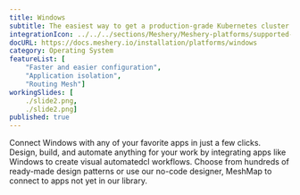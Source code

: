 ```yaml
---
title: Windows
subtitle: The easiest way to get a production-grade Kubernetes cluster up and running
integrationIcon: ../../../sections/Meshery/Meshery-platforms/supported-icons/wsl2.svg
docURL: https://docs.meshery.io/installation/platforms/windows
category: Operating System
featureList: [
    "Faster and easier configuration",
    "Application isolation",
    "Routing Mesh"]
workingSlides: [
    ./slide2.png,
    ./slide2.png]
published: true
---
```


<p>
    Connect Windows with any of your favorite apps in just a few
    clicks. Design, build, and automate anything for your work by
    integrating apps like Windows to create visual automatedcl
    workflows. Choose from hundreds of ready-made design patterns or use
    our no-code designer, MeshMap to connect to apps not yet in our
    library.
</p>
